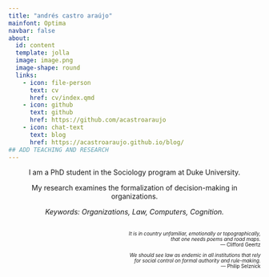 ```yaml
---
title: "andrés castro araújo"
mainfont: Optima
navbar: false
about:
  id: content
  template: jolla
  image: image.png
  image-shape: round
  links:
    - icon: file-person
      text: cv
      href: cv/index.qmd
    - icon: github
      text: github
      href: https://github.com/acastroaraujo
    - icon: chat-text
      text: blog
      href: https://acastroaraujo.github.io/blog/
## ADD TEACHING AND RESEARCH
---
```


::: {#content style="text-align: center;"}
I am a PhD student in the Sociology program at Duke University. 

My research examines the formalization of decision-making in organizations.

_Keywords: Organizations, Law, Computers, Cognition._
:::

::: {style="font-size: 0.7em; text-align: right; margin-top: 30px"}
*It is in country unfamiliar, emotionally or topographically, <br> that one needs poems and road maps.*  <br> — Clifford Geertz

*We should see law as endemic in all institutions that rely <br> for social control on formal authority and rule-making.* <br> — Philip Selznick
:::